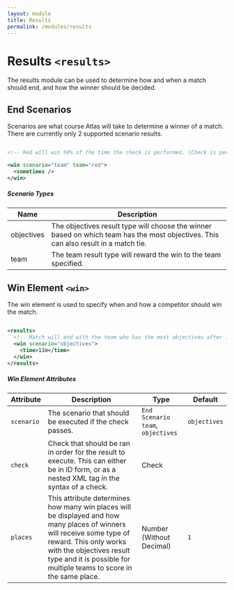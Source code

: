```yaml
---
layout: module
title: Results
permalink: /modules/results
---
```


# Results `<results>`

The results module can be used to determine how and when a match should end, and how the winner should be decided.

## End Scenarios

Scenarios are what course Atlas will take to determine a winner of a match. There are currently only 2 supported scenario results.

```xml

<!-- Red will win 50% of the time the check is performed. (Check is performed 20 times a second) -->

<win scenario="team" team="red">
  <sometimes />
</win>

```

##### Scenario Types

| Name | Description |
| --- | --- |
| objectives | The objectives result type will choose the winner based on which team has the most objectives. This can also result in a match tie. |
| team | The team result type will reward the win to the team specified. |

## Win Element `<win>`

The win element is used to specify when and how a competitor should win the match.

```xml

<results>
  <!-- Match will end with the team who has the most objectives after 11 minutes. -->
  <win scenario="objectives">
    <time>11m</time>
  </win>
</results>

```

##### Win Element Attributes

| Attribute | Description | Type | Default |
| --- | --- | --- | --- |
| `scenario` | The scenario that should be executed if the check passes. | `End Scenario`<br />`team`, `objectives` | `objectives` |
| `check` | Check that should be ran in order for the result to execute. This can either be in ID form, or as a nested XML tag in the syntax of a check. | <span class="badge badge--primary">Check</span> | |
| `places` | This attribute determines how many win places will be displayed and how many places of winners will receive some type of reward. This only works with the objectives result type and it is possible for multiple teams to score in the same place. | <span class="badge badge--primary">Number (Without Decimal)</span> | `1` |

